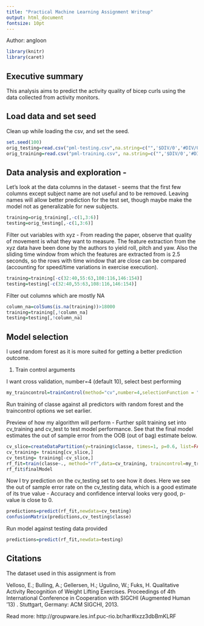 ```yaml
---
title: "Practical Machine Learning Assignment Writeup"
output: html_document
fontsize: 10pt
---
```

Author: angloon


```r
library(knitr)
library(caret)
```

## Executive summary

This analysis aims to predict the activity quality of bicep curls using the data collected from activity monitors. 


## Load data and set seed

Clean up while loading the csv, and set the seed.


```r
set.seed(100)
orig_testing=read.csv("pml-testing.csv",na.string=c("",'$DIV/0','#DIV/0!','NA'))
orig_training=read.csv("pml-training.csv", na.string=c("",'$DIV/0','#DIV/0!','NA'))
```


## Data analysis and exploration -

Let's look at the data columns in the dataset - seems that the first few columns except subject name are not useful and to be removed. Leaving names will allow better prediction for the test set, though maybe make the model not as generalizable for new subjects. 


```r
training=orig_training[,-c(1,3:6)]
testing=orig_testing[,-c(1,3:6)]
```


Filter out variables with xyz - From reading the paper, observe that quality of movement is what they want to measure. The feature extraction from the xyz data have been done by the authors to yield roll, pitch and yaw. Also the sliding time window from which the features are extracted from is 2.5 seconds, so the rows with time window that are close can be compared (accounting for speed/time variations in exercise execution).


```r
training=training[-c(32:40,55:63,108:116,146:154)]
testing=testing[-c(32:40,55:63,108:116,146:154)]
```


Filter out columns which are mostly NA


```r
column_na=colSums(is.na(training))>18000
training=training[,!column_na]
testing=testing[,!column_na]
```


## Model selection

I used random forest as it is more suited for getting a better prediction outcome.

1. Train control arguments

I want cross validation, number=4 (default 10), select best performing


```r
my_traincontrol=trainControl(method="cv",number=4,selectionFunction = "best")
```

Run training of classe against all predictors with random forest and the traincontrol options we set earlier.

Preview of how my algorithm will perform - 
Further split training set into cv_training and cv_test to test model performance. See that the final model estimates the out of sample error from the OOB (out of bag) estimate below.


```r
cv_slice=createDataPartition(y=training$classe, times=1, p=0.6, list=FALSE) 
cv_training= training[cv_slice,]
cv_testing= training[-cv_slice,]
rf_fit=train(classe~., method="rf",data=cv_training, traincontrol=my_traincontrol)
rf_fit$finalModel
```


Now I try prediction on the cv_testing set to see how it does. Here we see the out of sample error rate on the cv_testing data, which is a good estimate of its true value - Accuracy and confidence interval looks very good, p-value is close to 0.


```r
predictions=predict(rf_fit,newdata=cv_testing)
confusionMatrix(predictions,cv_testing$classe)
```


Run model against testing data provided


```r
predictions=predict(rf_fit,newdata=testing)

```


## Citations

The dataset used in this assignment is from

Velloso, E.; Bulling, A.; Gellersen, H.; Ugulino, W.; Fuks, H. Qualitative Activity Recognition of Weight Lifting Exercises. Proceedings of 4th International Conference in Cooperation with SIGCHI (Augmented Human '13) . Stuttgart, Germany: ACM SIGCHI, 2013.

Read more: http://groupware.les.inf.puc-rio.br/har#ixzz3dbBmKLRF

